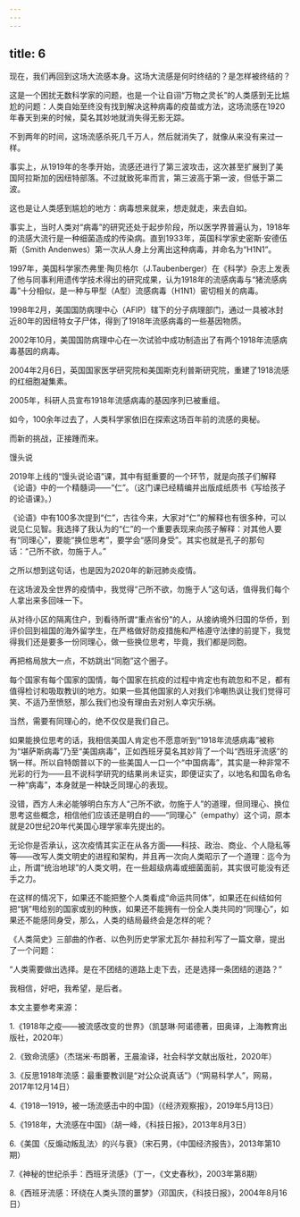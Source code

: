 ```yaml
---
---
---
```

title: 6
---



现在，我们再回到这场大流感本身。这场大流感是何时终结的？是怎样被终结的？

这是一个困扰无数科学家的问题，也是一个让自诩“万物之灵长”的人类感到无比尴尬的问题：人类自始至终没有找到解决这种病毒的疫苗或方法，这场流感在1920年春天到来的时候，莫名其妙地就消失得无影无踪。

不到两年的时间，这场流感杀死几千万人，然后就消失了，就像从来没有来过一样。

事实上，从1919年的冬季开始，流感还进行了第三波攻击，这次甚至扩展到了美国阿拉斯加的因纽特部落。不过就致死率而言，第三波高于第一波，但低于第二波。

这也是让人类感到尴尬的地方：病毒想来就来，想走就走，来去自如。

事实上，当时人类对“病毒”的研究还处于起步阶段，所以医学界普遍认为，1918年的流感大流行是一种细菌造成的传染病。直到1933年，英国科学家史密斯·安德伍斯（Smith Andenwes）第一次从人身上分离出这种病毒，并命名为“H1N1”。

1997年，美国科学家杰弗里·陶贝格尔（J.Taubenberger）在《科学》杂志上发表了他与同事利用遗传学技术得出的研究成果，认为1918年的流感病毒与“猪流感病毒”十分相似，是一种与甲型（A型）流感病毒（H1N1）密切相关的病毒。

1998年2月，美国国防病理中心（AFIP）辖下的分子病理部门，通过一具被冰封近80年的因纽特女子尸体，得到了1918年流感病毒的一些基因物质。

2002年10月，美国国防病理中心在一次试验中成功制造出了有两个1918年流感病毒基因的病毒。

2004年2月6日，英国国家医学研究院和美国斯克利普斯研究院，重建了1918流感的红细胞凝集素。

2005年，科研人员宣布1918年流感病毒的基因序列已被重组。

如今，100余年过去了，人类科学家依旧在探索这场百年前的流感的奥秘。

而新的挑战，正接踵而来。

馒头说

2019年上线的“馒头说论语”课，其中有挺重要的一个环节，就是向孩子们解释《论语》中的一个精髓词——“仁”。（这门课已经精编并出版成纸质书《写给孩子的论语课》。）

《论语》中有100多次提到“仁”，古往今来，大家对“仁”的解释也有很多种，可以说见仁见智。我选择了我认为的“仁”的一个重要表现来向孩子解释：对其他人要有“同理心”，要能“换位思考”，要学会“感同身受”。其实也就是孔子的那句话：“己所不欲，勿施于人。”

之所以想到这句话，也是因为2020年的新冠肺炎疫情。

在这场波及全世界的疫情中，我觉得“己所不欲，勿施于人”这句话，值得我们每个人拿出来多回味一下。

从对待小区的隔离住户，到看待所谓“重点省份”的人，从接纳境外归国的华侨，到评价回到祖国的海外留学生，在严格做好防疫措施和严格遵守法律的前提下，我觉得我们还是要多一份同理心，做一些换位思考，毕竟，我们都是同胞。

再把格局放大一点，不妨跳出“同胞”这个圈子。

每个国家有每个国家的国情，每个国家在抗疫的过程中肯定也有疏忽和不足，都有值得检讨和吸取教训的地方。如果一些其他国家的人对我们冷嘲热讽让我们觉得可笑、不适乃至愤怒，那么我们也没有理由去对别人幸灾乐祸。

当然，需要有同理心的，绝不仅仅是我们自己。

如果能换位思考的话，我相信美国人肯定也不愿意听到“1918年流感病毒”被称为“堪萨斯病毒”乃至“美国病毒”，正如西班牙莫名其妙背了一个叫“西班牙流感”的锅一样。所以自特朗普以下的一些美国人一口一个“中国病毒”，其实是一种非常不光彩的行为——且不说科学研究的结果尚未证实，即便证实了，以地名和国名命名一种“病毒”，本身就是一种缺乏同理心的表现。

没错，西方人未必能够明白东方人“己所不欲，勿施于人”的道理，但同理心、换位思考这些概念，相信他们应该还是明白的——“同理心”（empathy）这个词，原本就是20世纪20年代美国心理学家率先提出的。

无论你是否承认，这次疫情其实正在从各方面——科技、政治、商业、个人隐私等等——改写人类文明史的进程和架构，并且再一次向人类昭示了一个道理：迄今为止，所谓“统治地球”的人类文明，在一些超级病毒或细菌面前，其实很可能没有还手之力。

在这样的情况下，如果还不能把整个人类看成“命运共同体”，如果还在纠结如何把“锅”甩给别的国家或别的种族，如果还不能拥有一份全人类共同的“同理心”，如果还不能感同身受，那么，人类的结局最终会是怎样的呢？

《人类简史》三部曲的作者、以色列历史学家尤瓦尔·赫拉利写了一篇文章，提出了一个问题：

“人类需要做出选择。是在不团结的道路上走下去，还是选择一条团结的道路？”

我相信，好吧，我希望，是后者。

本文主要参考来源：

1.《1918年之疫——被流感改变的世界》（凯瑟琳·阿诺德著，田奥译，上海教育出版社，2020年）

2.《致命流感》（杰瑞米·布朗著，王晨渝译，社会科学文献出版社，2020年）

3.《反思1918年流感：最重要教训是“对公众说真话”》（“网易科学人”，网易，2017年12月14日）

4.《1918—1919，被一场流感击中的中国》（《经济观察报》，2019年5月13日）

5.《1918年，大流感在中国》（胡一峰，《科技日报》，2013年8月3日）

6.《美国〈反煽动叛乱法〉的兴与衰》（宋石男，《中国经济报告》，2013年第10期）

7.《神秘的世纪杀手：西班牙流感》（丁一，《文史春秋》，2003年第8期）

8.《西班牙流感：环绕在人类头顶的噩梦》（邓国庆，《科技日报》，2004年8月16日）